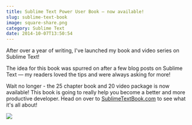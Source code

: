 ```yaml
---
title: Sublime Text Power User Book – now available!
slug: sublime-text-book
image: square-share.png
category: Sublime Text
date: 2014-10-07T13:50:54
---
```


After over a year of writing, I've launched my book and video series on Sublime Text!

The idea for this book was spurred on after a few blog posts on Sublime Text — my readers loved the tips and were always asking for more!

Wait no longer - the 25 chapter book and 20 video package is now available! This book is going to really help you become a better and more productive developer. Head on over to <a href="http://SublimeTextBook.com">SublimeTextBook.com</a> to see what it's all about!

<a href="https://sublimetextbook.com/?utm_source=booklaunch&utm_medium=banner&utm_campaign=product"><img src="facebook-share2.png" /></a>